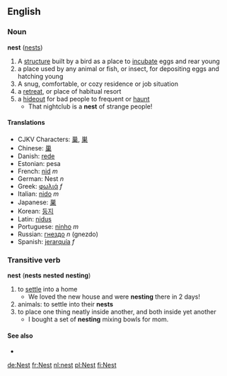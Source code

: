 ==English==
===Noun===
'''nest''' ([[nests]])

# A [[structure]] built by a bird as a place to [[incubate]] eggs and rear young
# a place used by any animal or fish, or insect, for depositing eggs and hatching young
# A snug, comfortable, or cozy residence or job situation
# a [[retreat]], or place of habitual resort
# a [[hideout]] for bad people to frequent or [[haunt]]
#* That nightclub is a '''nest''' of strange people! 
{{Wikipedia}}

====Translations====
*CJKV Characters: [[巢]], [[巣]]
*Chinese: [[巢]]
*Danish: [[rede]]
*Estonian: pesa
*French: [[nid]] ''m''
*German: Nest ''n''
*Greek: [[φωλιά]] ''f''
*Italian: [[nido]] ''m''
*Japanese: [[巣]]
*Korean: [[둥지]]
*Latin: [[nidus]]
*Portuguese: [[ninho]] ''m''
*Russian: [[гнездо]] ''n'' (gnezdо)
*Spanish: [[jerarquía]] ''f''

=== Transitive verb ===
'''nest''' ('''nests''' '''nested''' '''nesting''')

# to [[settle]] into a home
#* We loved the new house and were '''nesting''' there in 2 days!
# animals: to settle into their '''nests'''
# to place one thing neatly inside another, and both inside yet another
#* I bought a set of '''nesting''' mixing bowls for mom.

==== See also ====
*{{pedialite}}

[[de:Nest]]
[[fr:Nest]]
[[nl:nest]]
[[pl:Nest]]
[[fi:Nest]]